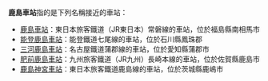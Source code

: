 '''鹿島車站'''指的是下列名稱接近的車站：

*[[鹿島車站|鹿島車站]]：東日本旅客鐵道（JR東日本）常磐線的車站，位於福島縣南相馬市
*[[能登鹿島車站|能登鹿島車站]]：能登鐵道七尾線的車站，位於石川縣鳳珠郡
*[[三河鹿島車站|三河鹿島車站]]：名古屋鐵道蒲郡線的車站，位於愛知縣蒲郡市
*[[肥前鹿島車站|肥前鹿島車站]]：九州旅客鐵道（JR九州）長崎本線的車站，位於佐賀縣鹿島市
*[[鹿島神宮車站|鹿島神宮車站]]：東日本旅客鐵道鹿島線的車站，位於茨城縣鹿嶋市

{{消歧义|Cat=四字車站名消歧義}}